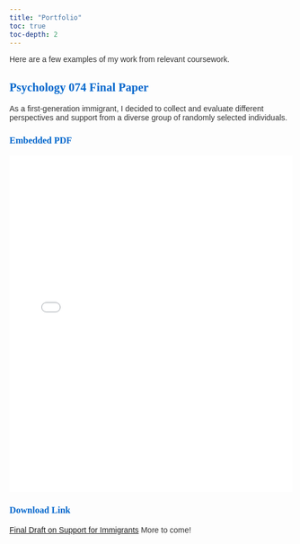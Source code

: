 ```yaml
---
title: "Portfolio"
toc: true
toc-depth: 2
---
```


<style>

body { font-family: 'Arial'; color: #333;

}

h1, h2, h3, h4, h5, h6 { font-family: 'Georgia, serif'; color: #0066cc; }

</style>

Here are a few examples of my work from relevant coursework.

## Psychology 074 Final Paper

As a first-generation immigrant, I decided to collect and evaluate different perspectives and support from a diverse group of randomly selected individuals.

### Embedded PDF

<iframe src="Draft FINAL.pdf" style="width:100%; height:600px;" frameborder="0"></iframe>

### Download Link

[Final Draft on Support for Immigrants](Draft FINAL.pdf)
More to come!

